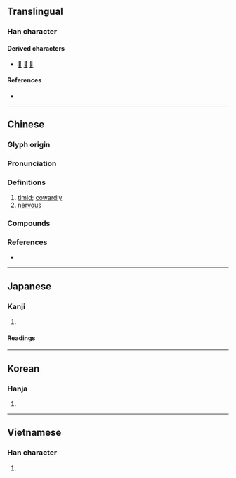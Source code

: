 {{character info}}
==Translingual==

===Han character===
{{Han char|rn=61|rad=心|as=05|sn=8|four=94031|canj=PGI|ids=⿰忄去}}

====Derived characters====
* [[𠵐]] [[𢯖]] [[𨨤]]

====References====
* {{Han ref|kx=0382.180|dkj=10491|dj=0712.080|hdz=42283.060|uh=602F|ud=24623|bh=A9C4|bd=43460}}

----

==Chinese==
{{zh-forms}}

===Glyph origin===
{{Han etym}}

===Pronunciation===
{{zh-pron
|m=怯
|m-s=
|c=hip3
|c-t=
|g=
|h=pfs=
|j=
|mb=kiĕ
|md=
|mn=khiap
|mn-t=kiab4
|w=
|x=
|mc=y
|oc=y
|cat=a
}}

===Definitions===
{{zh-hanzi}}

# [[timid]]; [[cowardly]]
# [[nervous]]

===Compounds===
{{zh-der|卑怯|心怯|怯場|怯弱|怯懦|畏怯|羞怯|膽怯|露怯|寒怯|恇怯|怯口|怯生生|喬怯|三好兩怯|情怯|怯怯|怯頭怯惱|怯話|怯聲怯氣|怯禮|怯症|怯死|怯憐戶|怯上|不怯氣|怯生|弱怯怯|劣怯|怯怯羞羞|嬌怯怯|嬌怯|怯怯喬喬|勞怯|大勇若怯|怯殼兒|怯陣|怯夫|怯床|小怯大勇|懼怯|瘦怯怯|薄怯怯|脆怯|羞怯怯|退怯怯|薄怯|臨死不怯|近鄉情怯|餒怯|薄薄怯怯|軟怯怯|虛怯}}

===References===
* {{thcwdq}}

----

==Japanese==

===Kanji===
{{ja-kanji|grade=|rs=心05}}

# {{rfdef|ja|sort=心05}}

====Readings====
{{ja-readings
|goon=こう
|kanon=きょう
|kun=おびえ-る, お-じる, おそ-れる, ひる-む, よわ-い
}}

----

==Korean==

===Hanja===
{{ko-hanja|hangeul=겁|eumhun=|rv=geop|mr=kŏp|y=kep}}

# {{rfdef|ko|sort=心05}}

----

==Vietnamese==

===Han character===
{{vi-readings|reading=khiếp, khép|rs=心05}}

# {{rfdef|vi}}

{{cln|vi|Han tu}}
